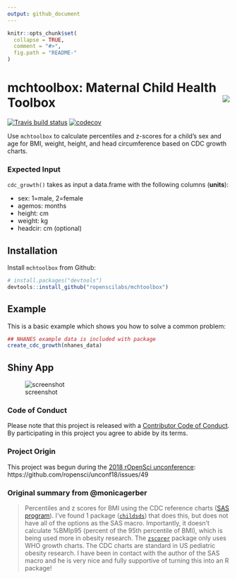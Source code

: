 ```yaml
---
output: github_document
---
```


<!-- README.md is generated from README.Rmd. Please edit that file -->

```r
knitr::opts_chunk$set(
  collapse = TRUE,
  comment = "#>",
  fig.path = "README-"
)
```

mchtoolbox: Maternal Child Health Toolbox <img src="man/figures/imgHexSmall.png" align="right" />
==========
[![Travis build
status](https://travis-ci.com/ropenscilabs/mchtoolbox.svg?branch=master)](https://travis-ci.com/ropenscilabs/mchtoolbox)
[![codecov](https://codecov.io/gh/ropenscilabs/mchtoolbox/branch/master/graph/badge.svg)](https://codecov.io/gh/ropenscilabs/mchtoolbox)

Use `mchtoolbox` to calculate percentiles and z-scores for a child’s sex and age for BMI, weight, height, and head circumference based on CDC growth charts. 

### Expected Input

`cdc_growth()` takes as input a data.frame with the following columns (__units__):
  
* sex: 1=male, 2=female  
* agemos: months  
* height: cm  
* weight: kg  
* headcir: cm (optional)  

## Installation

Install `mchtoolbox` from Github:
  
```r
# install.packages("devtools")
devtools::install_github("ropenscilabs/mchtoolbox")
```

## Example

This is a basic example which shows you how to solve a common problem:
  
```r
## NHANES example data is included with package
create_cdc_growth(nhanes_data)

```

## Shiny App

![screenshot](https://user-images.githubusercontent.com/2274317/40392499-ae02ee8e-5dd0-11e8-9bca-ca0b7532593b.png)

### Code of Conduct

Please note that this project is released with a [Contributor Code of Conduct](CODE_OF_CONDUCT.md). By participating in this project you agree to abide by its terms.

### Project Origin
This project was begun during the [2018 rOpenSci unconference](unconf18.ropensci.org):
  https://github.com/ropensci/unconf18/issues/49   

### Original summary from @monicagerber

> Percentiles and z scores for BMI using the CDC reference charts ([SAS program](https://www.cdc.gov/nccdphp/dnpao/growthcharts/resources/sas.htm)). I've found 1 package ([`childsds`](https://cran.r-project.org/web/packages/childsds/index.html)) that does this, but does not have all of the options as the SAS macro. Importantly, it doesn't calculate %BMIp95 (percent of the 95th percentile of BMI), which is being used more in obesity research. The [`zscorer`](https://nutriverse.validmeasures.org/zscorer/index.html) package only uses WHO growth charts. The CDC charts are standard in US pediatric obesity research. I have been in contact with the author of the SAS macro and he is very nice and fully supportive of turning this into an R package!
  
